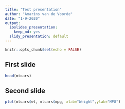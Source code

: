 ```yaml
---
title: "Test presentation"
author: "Amarins van de Voorde"
date: "1-9-2020"
output:
  ioslides_presentation: 
    keep_md: yes
  slidy_presentation: default
---
```


```r
knitr::opts_chunk$set(echo = FALSE)
```

## First slide
```r
head(mtcars)
```

## Second slide
```r
plot(mtcars$wt, mtcars$mpg, xlab="Weight",ylab="MPG")
```